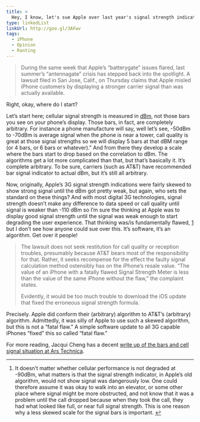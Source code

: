 ```yaml
---
title: >
  Hey, I know, let's sue Apple over last year's signal strength indicator fiasco
type: linkedList
linkUrl: http://goo.gl/3AFwv
tags:
  - iPhone
  - Opinion
  - Ranting
---
```


> During the same week that Apple’s “batterygate” issues flared, last summer’s “antennagate” crisis has stepped back into the spotlight. A lawsuit filed in San Jose, Calif., on Thursday claims that Apple misled iPhone customers by displaying a stronger carrier signal than was actually available.

Right, okay, where do I start?

Let’s start here; cellular signal strength is measured in [dBm](http://goo.gl/P95gB), not those bars you see on your phone’s display. Those bars, in fact, are completely arbitrary. For instance a phone manufacture will say, well let’s see, -50dBm to -70dBm is average signal when the phone is near a tower, call quality is great at those signal strengths so we will display 5 bars at that dBM range (or 4 bars, or 6 bars or whatever).” And from there they develop a scale where the bars start to drop based on the correlation to dBm. The algorithms get a lot more complicated than that, but that’s basically it. It’s complete arbitrary. To be sure, carriers (such as AT&T) have recommended bar signal indicator to actual dBm, but it’s still all arbitrary.

Now, originally, Apple’s 3G signal strength indications were fairly skewed to show strong signal until the dBm got pretty weak, but again, who sets the standard on these things? And with most digital 3G technologies, signal strength doesn’t make any difference to data speed or call quality until signal is weaker than -110 dBm so I’m sure the thinking at Apple was to display good signal strength until the signal was weak enough to start degrading the user experience. That thinking was/is fundamentally flawed, [1](#sigstrength-fn1) but I don’t see how anyone could sue over this. It’s software, it’s an algorithm. Get over it people!

> The lawsuit does not seek restitution for call quality or reception troubles, presumably because AT&T bears most of the responsibility for that. Rather, it seeks recompense for the effect the faulty signal calculation method ostensibly has on the iPhone’s resale value. “The value of an iPhone with a fatally flawed Signal Strength Meter is less than the value of the same iPhone without the flaw,” the complaint states.
> 
> Evidently, it would be too much trouble to download the iOS update that fixed the erroneous signal strength formula.

Precisely. Apple did conform their (arbitrary) algorithm to AT&T’s (arbitrary) algorithm. Admittedly, it was silly of Apple to use such a skewed algorithm, but this is not a “fatal flaw.” A simple software update to all 3G capable iPhones “fixed” this so called “fatal flaw.”

For more reading, Jacqui Cheng has a decent [write up of the bars and cell signal situation at Ars Technica](http://goo.gl/igLKn).

* * *

1.  It doesn’t matter whether cellular performance is not degraded at -90dBm, what matters is that the signal strength indicator, in Apple’s old algorithm, would not show signal was dangerously low. One could therefore assume it was okay to walk into an elevator, or some other place where signal might be more obstructed, and not know that it was a problem until the call dropped because when they took the call, they had what looked like full, or near full signal strength. This is one reason why a less skewed scale for the signal bars is important. [↩](#sigstrength-fn1-ref)
